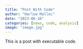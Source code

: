 ```yaml
---
title: "Post With Code"
author: "Harlow Malloc"
date: "2023-06-16"
categories: [news, code, analysis]
image: "image.jpg"
---
```


This is a post with executable code.
